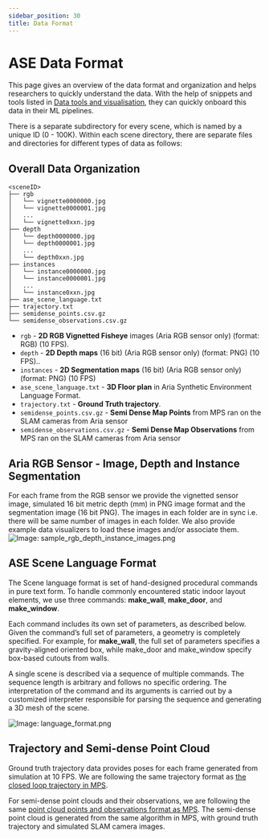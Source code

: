 ```yaml
---
sidebar_position: 30
title: Data Format
---
```


# ASE Data Format

This page gives an overview of the data format and organization and helps researchers to quickly understand the data. With the help of snippets and tools listed in [Data tools and visualisation](ase_data_tools), they can quickly onboard this data in their ML pipelines.

There is a separate subdirectory for every scene, which is named by a unique ID (0 - 100K). Within each scene directory, there are separate files and directories for different types of data as follows:


## Overall Data Organization

```
<sceneID>
├── rgb
│   └── vignette0000000.jpg
│   └── vignette0000001.jpg
│   ...
│   └── vignette0xxn.jpg
├── depth
│   └── depth0000000.jpg
│   └── depth0000001.jpg
│   ...
│   └── depth0xxn.jpg
├── instances
│   └── instance0000000.jpg
│   └── instance0000001.jpg
│   ...
│   └── instance0xxn.jpg
├── ase_scene_language.txt
├── trajectory.txt
├── semidense_points.csv.gz
└── semidense_observations.csv.gz
```

* `rgb` - **2D RGB Vignetted Fisheye** images (Aria RGB sensor only) (format: RGB) (10 FPS).
* `depth` - **2D Depth maps** (16 bit) (Aria RGB sensor only) (format: PNG) (10 FPS)..
* `instances` - **2D Segmentation maps** (16 bit) (Aria RGB sensor only) (format: PNG) (10 FPS)
* `ase_scene_language.txt` - **3D Floor plan** in Aria Synthetic Environment Language Format.
* `trajectory.txt` - **Ground Truth trajectory**.
* `semidense_points.csv.gz` - **Semi Dense Map Points** from MPS ran on the SLAM cameras from Aria sensor
* `semidense_observations.csv.gz` - **Semi Dense Map Observations** from MPS ran on the SLAM cameras from Aria sensor



## Aria RGB Sensor - Image, Depth and Instance Segmentation

For each frame from the RGB sensor we provide the vignetted sensor image, simulated 16 bit metric depth (mm) in PNG image format and the segmentation image (16 bit PNG). The images in each folder are in sync i.e. there will be same number of images in each folder. We also provide example data visualizers to load these images and/or associate them.
![Image: sample_rgb_depth_instance_images.png](/img/open_datasets/aria_synthetic_environments_dataset/sample_rgb_depth_instance_images.png)

## ASE Scene Language Format

The Scene language format is set of hand-designed procedural commands in pure text form. To handle commonly encountered static indoor layout elements, we use three commands: **make_wall**, **make_door**, and **make_window**.

Each command includes its own set of parameters, as described below. Given the command’s full set of parameters, a geometry is completely specified. For example, for **make_wall**, the full set of parameters specifies a gravity-aligned oriented box, while make_door and make_window specify box-based cutouts from walls.

A single scene is described via a sequence of multiple commands. The sequence length is arbitrary and follows no specific ordering. The interpretation of the command and its arguments is carried out by a customized interpreter responsible for parsing the sequence and generating a 3D mesh of the scene.

![Image: language_format.png](/img/open_datasets/aria_synthetic_environments_dataset/language_format.png)

## Trajectory and Semi-dense Point Cloud

Ground truth trajectory data provides poses for each frame generated from simulation at 10 FPS.
We are following the same trajectory format as [the closed loop trajectory in MPS](/docs/data_formats/mps/mps_trajectory#closed-loop-trajectory).

For semi-dense point clouds and their observations, we are following the same [point cloud points and observations format as MPS](/docs/data_formats/mps/mps_pointcloud). The semi-dense point cloud is generated from the same algorithm in MPS, with ground truth trajectory and simulated SLAM camera images.
